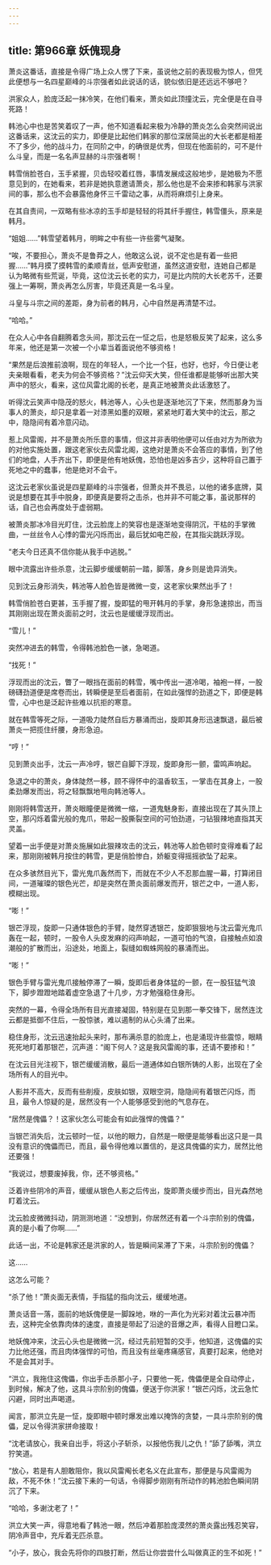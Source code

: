 ```yaml
---
---
---
```

title: 第966章 妖傀现身
---



萧炎这番话，直接是令得广场上众人愣了下来，虽说他之前的表现极为惊人，但凭此便想与一名四星巅峰的斗宗强者如此说话的话，貌似依旧是还远远不够吧？

洪家众人，脸庞泛起一抹冷笑，在他们看来，萧炎如此顶撞沈云，完全便是在自寻死路！

韩池心中也是苦笑着叹了一声，他不知道看起来极为冷静的萧炎怎么会突然间说出这番话来，这沈云的实力，即便是比起他们韩家的那位深居简出的大长老都是相差不了多少，他的战斗力，在同阶之中，的确很是优秀，但现在他面前的，可不是什么斗皇，而是一名名声显赫的斗宗强者啊！

韩雪俏脸苍白，玉手紧握，贝齿轻咬着红唇，事情发展成这般地步，是她极为不愿意见到的，在她看来，若非是她执意邀请萧炎，那么他也是不会来掺和韩家与洪家间的事，那么也不会暴露他身怀三千雷动之事，从而将麻烦引上身来。

在其自责间，一双略有些冰凉的玉手却是轻轻的将其纤手握住，韩雪僵头，原来是韩月。

“姐姐……”韩雪望着韩月，明眸之中有些一许些雾气凝聚。

“唉，不要担心，萧炎不是鲁莽之人，他敢这么说，说不定也是有着一些把握……”韩月摸了摸韩雪的柔顺青丝，低声安慰道，虽然这道安慰，连她自己都是认为略微有些荒诞，毕竟，这位沈云长老的实力，可是比内院的大长老苏千，还要强上一筹啊，萧炎再怎么厉害，毕竟还真是一名斗皇。

斗皇与斗宗之间的差距，身为前者的韩月，心中自然是再清楚不过。

“哈哈。”

在众人心中各自翻腾着念头间，那沈云在一怔之后，也是怒极反笑了起来，这么多年来，他还是第一次被一个小辈当着面说他不够资格！

“果然是后浪推前浪啊，现在的年轻人，一个比一个狂，也好，也好，今日便让老夫亲眼看看，老夫为何会不够资格？”沈云仰天大笑，但任谁都是能够听出那大笑声中的怒火，看来，这位风雷北阁的长老，是真正地被萧炎此话激怒了。

听得沈云笑声中隐茂的怒火，韩池等人，心头也是逐渐地沉了下来，然而那身为当事人的萧炎，却只是拿着一对漆黑如墨的双眼，紧紧地盯着大笑中的沈云，那之中，隐隐间有着冷意闪动。

惹上风雷阁，并不是萧炎所乐意的事情，但这并非表明他便可以任由对方为所欲为的对他实施处置，跟这老家伙去风雷北阁，这绝对是萧炎不会答应的事情，到了他们的地盘，人手齐出下，即便是他有地妖傀，恐怕也是凶多吉少，这种将自己置于死地之中的蠢事，他是绝对不会干。

这沈云老家伙虽说是四星巅峰的斗宗强者，但萧炎并不畏忌，以他的诸多底牌，莫说是想要在其手中脱身，即便真是要将之击杀，也并非不可能之事，虽说那样的话，自己也会再度处于虚弱期。

被萧炎那冰冷目光盯住，沈云脸庞上的笑容也是逐渐地变得阴沉，干枯的手掌微曲，一丝丝令人心悸的雷光闪烁而出，最后犹如电芒般，在其指尖跳跃浮现。

“老夫今日还真不信你能从我手中逃脱。”

眼中流露出许些杀意，沈云脚步缓缓朝前一踏，脚落，身乡则是诡异消失。

见到沈云身形消失，韩池等人脸色皆是微微一变，这老家伙果然出手了！

韩雪俏脸苍白更甚，玉手握了握，旋即猛的甩开韩月的手掌，身形急速掠出，而当其刚刚出现在萧炎面前之时，沈云也是缓缓浮现而出。

“雪儿！”

突然冲进去的韩雪，令得韩池脸色一骇，急喝道。

“找死！”

浮现而出的沈云，瞥了一眼挡在面前的韩雪，嘴中传出一道冷喝，袖袍一样，一股磅礴劲道便是席卷而出，转瞬便是至后者面前，在如此强悍的劲道之下，即便是韩雪，心中也是泛起许些难以抗拒的寒意。

就在韩雪等死之际，一道吸力陡然自后方暴涌而出，旋即其身形迅速飘退，最后被萧炎一把揽住纤腰，身形急迫。

“哼！”

见到萧炎出手，沈云一声冷哼，银芒自脚下浮现，旋即身形一颤，雷鸣声响起。

急退之中的萧炎，身体陡然一移，顾不得怀中的温香软玉，一掌击在其身上，一股柔劲爆发而出，将之轻飘飘地甩向韩池等人。

刚刚将韩雪送开，萧炎眼瞳便是微微一缩，一道鬼魅身影，直接出现在了其头顶上空，那闪烁着雷光般的鬼爪，带起一股撕裂空间的可怕劲道，刁钻狠辣地直指其天灵盖。

望着一出手便是对萧炎施展如此狠辣攻击的沈云，韩池等人脸色顿时变得难看了起来，那刚刚被韩月按住的韩雪，更是俏脸惨白，娇躯变得摇摇欲坠了起来。

在众多骇然目光下，雷光鬼爪轰然而下，而就在不少人不忍那血腥一幕，打算闭目间，一道璀璨的银色光芒，却是突然在萧炎面前爆发而开，银芒之中，一道人影，模糊出现。

“嘭！”

银芒浮现，旋即一只通体银色的手臂，陡然穿透银芒，旋即狠狠地与沈云雷光鬼爪轰在一起，顿时，一股令人头皮发麻的闷声响起，一道可怕的气浪，自接触点如浪潮般的扩散而出，沿途处，地面上，裂缝如蜘蛛网般的暴涌而出。

“嘭！”

银色手臂与雷光鬼爪接触停滞了一瞬，旋即后者身体猛的一颤，在一股狂猛气浪下，脚步蹬蹬地踏着虚空急退了十几步，方才勉强稳住身形。

突然的一幕，令得全场所有目光直接凝固，特别是在见到那一拳交锋下，居然连沈云都是抵御不住后，一股惊骇，难以遏制的从心头涌了出来。

稳住身形，沈云迅速抬起头来时，那布满杀意的脸庞上，也是涌现许些震惊，眼睛死死地盯着那银芒，沉声道：“阁下何人？这是我风雷阁的事，还请不要掺和！”

在沈云目光注视下，银芒缓缓消散，最后一道通体如白银所铸的人影，出现在了全场所有人的目光中。

人影并不高大，反而有些削瘦，皮肤如银，双眼空洞，隐隐间有着银芒闪烁，而且，最令人惊疑的是，居然没有一个人能够感受到他的气息存在。

“居然是傀儡？！这家伙怎么可能会有如此强悍的傀儡？”

当银芒消失后，沈云顿时一怔，以他的眼力，自然是一眼便是能够看出这只是一具没有意识的傀儡而已，而且，最令得他难以置信的，是这具傀儡的实力，居然比他还要强！

“我说过，想要废掉我，你，还不够资格。”

泛着许些阴冷的声音，缓缓从银色人影之后传出，旋即萧炎缓步而出，目光森然地盯着沈云。

沈云脸皮微微抖动，阴测测地道：“没想到，你居然还有着一个斗宗阶别的傀儡，真的是小看了你啊……”

此话一出，不论是韩家还是洪家的人，皆是瞬间呆滞了下来，斗宗阶别的傀儡？

这……

这怎么可能？

“杀了他！”萧炎面无表情，手指猛的指向沈云，缓缓地道。

萧炎话音一落，面前的地妖傀便是一脚跺地，咻的一声化为光彩对着沈云暴冲而去，这种完全依靠肉体的速度，直接是带起了沿途的音爆之声，看得人目瞪口呆。

地妖傀冲来，沈云心头也是微微一沉，经过先前短暂的交手，他知道，这傀儡的实力比他还强，而且肉体强悍的可怕，而且没有丝毫疼痛感官，真要打起来，他绝对不是会其对手。

“洪立，我拖住这傀儡，你出手击杀那小子，只要他一死，傀儡便是全自动停止，到时候，解决了他，这具斗宗阶别的傀儡，便送于你洪家！”银芒闪烁，沈云急忙闪避，同时出声喝道。

闻言，那洪立先是一怔，旋即眼中顿时爆发出难以掩饰的贪婪，一具斗宗阶别的傀儡，足以令得洪家拼命接取！

“沈老请放心，我亲自出手，将这小子斩杀，以报他伤我儿之仇！”舔了舔嘴，洪立狞笑道。

“放心，若是有人胆敢阻你，我以风雷阄长老名义在此宣布，那便是与风雷阁为敌，不死不休！”沈云接下耒的一句话，令得脚步刚刚有所动作的韩池脸色瞬间阴沉了下来。

“哈哈，多谢沈老了！”

洪立大笑一声，得意地看了韩池一眼，然后冲着那脸庞漠然的萧炎露出残忍笑容，阴冷声音中，充斥着无匹杀意。

“小子，放心，我会先将你的四肢打断，然后让你尝尝什么叫做真正的生不如死！”